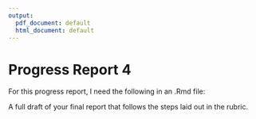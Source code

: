 ```yaml
---
output:
  pdf_document: default
  html_document: default
---
```


Progress Report 4
====================
  
For this progress report, I need the following in an .Rmd file:
  
A full draft of your final report that follows the steps laid out in the rubric. 
  
  
